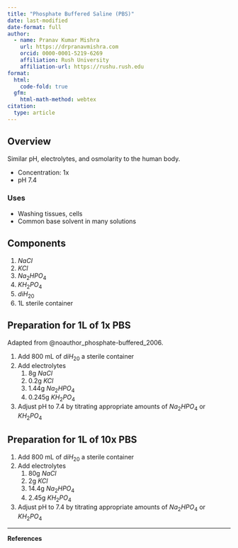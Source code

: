 ```yaml
---
title: "Phosphate Buffered Saline (PBS)"
date: last-modified
date-format: full
author:
  - name: Pranav Kumar Mishra
    url: https://drpranavmishra.com
    orcid: 0000-0001-5219-6269 
    affiliation: Rush University
    affiliation-url: https://rushu.rush.edu 
format:
  html:
    code-fold: true
  gfm:
    html-math-method: webtex
citation:
  type: article
---
```

## Overview
Similar pH, electrolytes, and osmolarity to the human body.

- Concentration: 1x
- pH 7.4

### Uses
- Washing tissues, cells
- Common base solvent in many solutions
  
## Components
1. $NaCl$
2. $KCl$
3. $Na_2HPO_4$
4. $KH_2PO_4$
5. $diH_20$
6. 1L sterile container


## Preparation for 1L of 1x PBS
Adapted from @noauthor_phosphate-buffered_2006. 

1. Add 800 mL of $diH_20$ a sterile container
2. Add electrolytes
   1. 8g $NaCl$
   2. 0.2g $KCl$
   3. 1.44g $Na_2HPO_4$
   4. 0.245g $KH_2PO_4$
3. Adjust pH to 7.4 by titrating appropriate amounts of $Na_2HPO_4$ or $KH_2PO_4$

## Preparation for 1L of 10x PBS
1. Add 800 mL of $diH_20$ a sterile container
2. Add electrolytes
   1. 80g $NaCl$
   2. 2g $KCl$
   3. 14.4g $Na_2HPO_4$
   4. 2.45g $KH_2PO_4$
3. Adjust pH to 7.4 by titrating appropriate amounts of $Na_2HPO_4$ or $KH_2PO_4$



----

**References**

::: {#refs}
:::


<!-- 1. Phosphate-buffered saline (Pbs). Cold Spring Harb Protoc. 2006;2006(1):pdb.rec8247. doi:10.1101/pdb.rec8247 -->